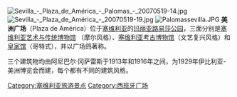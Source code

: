 [[File:Sevilla_-_Plaza_de_América_-_Palomas_-_20070519-14.jpg|thumb]]
[[File:Sevilla_-_Plaza_de_América_-_20070519-19.jpg|thumb]]
[[File:Palomassevilla.JPG|thumb]] 
'''美洲广场'''（Plaza de América）位于[[塞维利亚|塞维利亚]]的[[玛丽亚路易莎公园|玛丽亚路易莎公园]]，三面分别是[[塞维利亚艺术与传统博物馆|塞维利亚艺术与传统博物馆]] （摩尔风格）、[[塞维利亚考古博物馆|塞维利亚考古博物馆]]（文艺复兴风格）和[[皇家馆|皇家馆]]（哥特式），并以广场鸽著称。

三个建筑物均由阿尼巴尔·冈萨雷斯于1913年和1916年之间，为1929年伊比利亚-美洲博览会而建，每个都有不同的建筑风格。

[[Category:塞维利亚旅游景点|Category:塞维利亚旅游景点]]
[[Category:西班牙广场|Category:西班牙广场]]